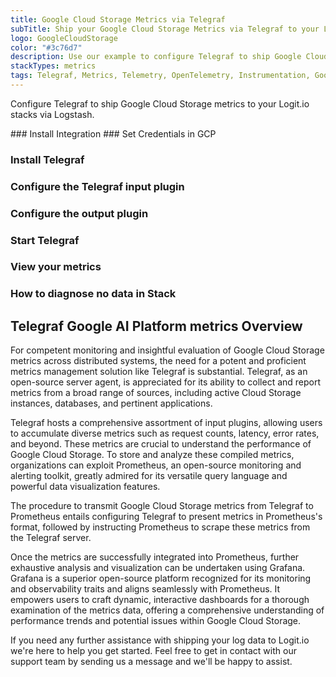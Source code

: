 ```yaml
---
title: Google Cloud Storage Metrics via Telegraf
subTitle: Ship your Google Cloud Storage Metrics via Telegraf to your Logit.io Stack
logo: GoogleCloudStorage
color: "#3c76d7"
description: Use our example to configure Telegraf to ship Google Cloud Storage metrics to Logit.io. Configure Telegraf to send Google Cloud Storage metrics to ELK.
stackTypes: metrics
tags: Telegraf, Metrics, Telemetry, OpenTelemetry, Instrumentation, Google Cloud Storage, Object Storage
---
```


Configure Telegraf to ship Google Cloud Storage metrics to your Logit.io stacks via Logstash.

<Steps>
  ### Install Integration
  <InstallIntegration/>
  ### Set Credentials in GCP

  <SetGCPCredentials intro="Google Cloud Storage emerges as a specialized array of services nested within Google Cloud. It's purposely engineered for the creation, deployment, and management of scalable storage solutions, promoting secure and efficient interaction between various software components in a cloud-centric ecosystem."/>
  
  ### Install Telegraf

  <InstallTelegraf />

  ### Configure the Telegraf input plugin

  <TelegrafStackDriverInput metric_type="storage.googleapis.com"/>

  ### Configure the output plugin

  <TelegrafOutputPlugin />

  ### Start Telegraf

  <StartTelegraf />

  ### View your metrics
  <LaunchStack stackType="metrics" source="Google_Cloud_Storage_Metrics_via_Telegraf" utmMedium="metrics" utmCampaign="telegraf-GoogleCloudStorage-metrics" />

  ### How to diagnose no data in Stack

  <DiagnoseNoData />
</Steps>

## Telegraf Google AI Platform metrics Overview

For competent monitoring and insightful evaluation of Google Cloud Storage metrics across distributed 
systems, the need for a potent and proficient metrics management solution like Telegraf is substantial. 
Telegraf, as an open-source server agent, is appreciated for its ability to collect and report metrics 
from a broad range of sources, including active Cloud Storage instances, databases, and pertinent applications.

Telegraf hosts a comprehensive assortment of input plugins, allowing users to accumulate diverse 
metrics such as request counts, latency, error rates, and beyond. These metrics are crucial to 
understand the performance of Google Cloud Storage. To store and analyze these compiled metrics, 
organizations can exploit Prometheus, an open-source monitoring and alerting toolkit, greatly 
admired for its versatile query language and powerful data visualization features.

The procedure to transmit Google Cloud Storage metrics from Telegraf to Prometheus entails 
configuring Telegraf to present metrics in Prometheus's format, followed by instructing 
Prometheus to scrape these metrics from the Telegraf server.

Once the metrics are successfully integrated into Prometheus, further exhaustive analysis and 
visualization can be undertaken using Grafana. Grafana is a superior open-source platform 
recognized for its monitoring and observability traits and aligns seamlessly with Prometheus. 
It empowers users to craft dynamic, interactive dashboards for a thorough examination of the 
metrics data, offering a comprehensive understanding of performance trends and potential issues within Google Cloud Storage.

If you need any further assistance with shipping your log data to Logit.io we're here to 
help you get started. Feel free to get in contact with our support team by sending 
us a message <IntercomButton text="via live chat" /> and we'll be happy to assist.